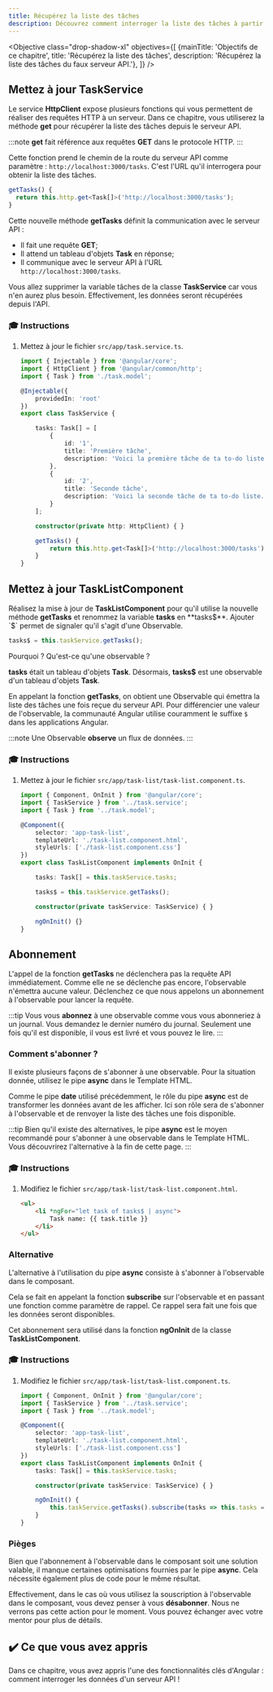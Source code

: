 ```yaml
---
title: Récupérez la liste des tâches
description: Découvrez comment interroger la liste des tâches à partir du serveur API dans une application Angular.
---
```



<Objective class="drop-shadow-xl" objectives={[
    {mainTitle: 'Objectifs de ce chapitre', title: 'Récupérez la liste des tâches', description: 'Récupérez la liste des tâches du faux serveur API.'},
]} />

## Mettez à jour TaskService

Le service **HttpClient** expose plusieurs fonctions qui vous permettent de réaliser des requêtes HTTP à un serveur. Dans ce chapitre, vous utiliserez la méthode **get** pour récupérer la liste des tâches depuis le serveur API.

:::note
**get** fait référence aux requêtes **GET** dans le protocole HTTP.
:::

Cette fonction prend le chemin de la route du serveur API comme paramètre : `http://localhost:3000/tasks`.
C'est l'URL qu'il interrogera pour obtenir la liste des tâches.

```typescript
getTasks() {
  return this.http.get<Task[]>('http://localhost:3000/tasks');
}
```

Cette nouvelle méthode **getTasks** définit la communication avec le serveur API :

- Il fait une requête **GET**;
- Il attend un tableau d'objets **Task** en réponse;
- Il communique avec le serveur API à l'URL `http://localhost:3000/tasks`.

Vous allez supprimer la variable tâches de la classe **TaskService** car vous n'en aurez plus besoin. Effectivement, les données seront récupérées depuis l'API.

### 🎓 Instructions

<Steps>

1. Mettez à jour le fichier `src/app/task.service.ts`.

    ```typescript del={"supprimer la variable task": 9-21} ins={"Ajoutez la fonction getTasks": 24-27}
    import { Injectable } from '@angular/core';
    import { HttpClient } from '@angular/common/http';
    import { Task } from './task.model';

    @Injectable({
        providedIn: 'root'
    })
    export class TaskService {

        tasks: Task[] = [
            {
                id: '1',
                title: 'Première tâche',
                description: 'Voici la première tâche de ta to-do liste.'
            },
            {
                id: '2',
                title: 'Seconde tâche',
                description: 'Voici la seconde tâche de ta to-do liste.'
            }
        ];

        constructor(private http: HttpClient) { }

        getTasks() {
            return this.http.get<Task[]>('http://localhost:3000/tasks');
        }
    }
    ```

</Steps>

## Mettez à jour TaskListComponent

Réalisez la mise à jour de **TaskListComponent** pour qu'il utilise la nouvelle méthode **getTasks** et renommez la variable **tasks** en **tasks$**. Ajouter `$` permet de signaler qu'il s'agit d'une Observable.

```typescript
tasks$ = this.taskService.getTasks();
```

Pourquoi ? Qu'est-ce qu'une observable ?

**tasks** était un tableau d'objets **Task**. Désormais, **tasks$** est une observable d'un tableau d'objets **Task**.

En appelant la fonction **getTasks**, on obtient une Observable qui émettra la liste des tâches une fois reçue du serveur API.
Pour différencier une valeur de l'observable, la communauté Angular utilise couramment le suffixe `$` dans les applications Angular.

:::note
Une Observable **observe** un flux de données.
:::

### 🎓 Instructions

<Steps>

1. Mettez à jour le fichier `src/app/task-list/task-list.component.ts`.

    ```typescript del={"Supprimez la variable task": 11-12} ins={"Remplacez-la avec la variable tasks$": 13-14}
    import { Component, OnInit } from '@angular/core';
    import { TaskService } from '../task.service';
    import { Task } from '../task.model';

    @Component({
        selector: 'app-task-list',
        templateUrl: './task-list.component.html',
        styleUrls: ['./task-list.component.css']
    })
    export class TaskListComponent implements OnInit {

        tasks: Task[] = this.taskService.tasks;

        tasks$ = this.taskService.getTasks();

        constructor(private taskService: TaskService) { }

        ngOnInit() {}
    }
    ```

</Steps>

## Abonnement

L'appel de la fonction **getTasks** ne déclenchera pas la requête API immédiatement. Comme elle ne se déclenche pas encore, l'observable n'émettra aucune valeur.
Déclenchez ce que nous appelons un abonnement à l'observable pour lancer la requête.

:::tip
Vous vous **abonnez** à une observable comme vous vous abonneriez à un journal.
Vous demandez le dernier numéro du journal. Seulement une fois qu'il est disponible, il vous est livré et vous pouvez le lire.
:::

### Comment s'abonner ?

Il existe plusieurs façons de s'abonner à une observable.
Pour la situation donnée, utilisez le pipe **async** dans le Template HTML.

Comme le pipe **date** utilisé précédemment, le rôle du pipe **async** est de transformer les données avant de les afficher.
Ici son rôle sera de s'abonner à l'observable et de renvoyer la liste des tâches une fois disponible.

:::tip
Bien qu'il existe des alternatives, le pipe **async** est le moyen recommandé pour s'abonner à une observable dans le Template HTML.
Vous découvrirez l'alternative à la fin de cette page.
:::

### 🎓 Instructions

<Steps>

1. Modifiez le fichier `src/app/task-list/task-list.component.html`.

    ```html ins={"Modifiez le Template HTML": 1-2} ins="tasks$ | async"
    <ul>
        <li *ngFor="let task of tasks$ | async">
            Task name: {{ task.title }}
        </li>
    </ul>
    ```

</Steps>

### Alternative

L'alternative à l'utilisation du pipe **async** consiste à s'abonner à l'observable dans le composant.

Cela se fait en appelant la fonction **subscribe** sur l'observable et en passant une fonction comme paramètre de rappel.
Ce rappel sera fait une fois que les données seront disponibles.

Cet abonnement sera utilisé dans la fonction **ngOnInit** de la classe **TaskListComponent**.

### 🎓 Instructions

<Steps>

1. Modifiez le fichier `src/app/task-list/task-list.component.ts`.

    ```typescript ins={"Subscribe to the observable": 14-17}
    import { Component, OnInit } from '@angular/core';
    import { TaskService } from '../task.service';
    import { Task } from '../task.model';

    @Component({
        selector: 'app-task-list',
        templateUrl: './task-list.component.html',
        styleUrls: ['./task-list.component.css']
    })
    export class TaskListComponent implements OnInit {
        tasks: Task[] = this.taskService.tasks;

        constructor(private taskService: TaskService) { }

        ngOnInit() {
            this.taskService.getTasks().subscribe(tasks => this.tasks = tasks);
        }
    }
    ```

</Steps>

### Pièges

Bien que l'abonnement à l'observable dans le composant soit une solution valable, il manque certaines optimisations fournies par le pipe **async**.
Cela nécessite également plus de code pour le même résultat.

Effectivement, dans le cas où vous utilisez la souscription à l'observable dans le composant, vous devez penser à vous **désabonner**.
Nous ne verrons pas cette action pour le moment. Vous pouvez échanger avec votre mentor pour plus de détails.

## ✔️ Ce que vous avez appris

Dans ce chapitre, vous avez appris l'une des fonctionnalités clés d'Angular : comment interroger les données d'un serveur API !
